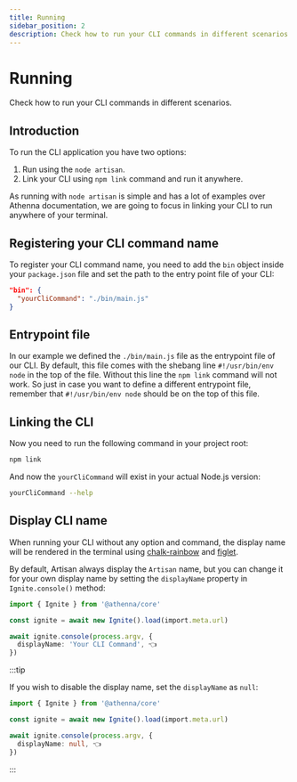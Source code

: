 ```yaml
---
title: Running
sidebar_position: 2
description: Check how to run your CLI commands in different scenarios.
---
```


# Running

Check how to run your CLI commands in different scenarios.

## Introduction

To run the CLI application you have two options:

1. Run using the `node artisan`.
2. Link your CLI using `npm link` command and run it anywhere.

As running with `node artisan` is simple and has a lot of examples
over Athenna documentation, we are going to focus in linking your
CLI to run anywhere of your terminal.

## Registering your CLI command name

To register your CLI command name, you need to add the
`bin` object inside your `package.json` file and set the
path to the entry point file of your CLI:

```json
"bin": {
  "yourCliCommand": "./bin/main.js"
}
```

## Entrypoint file

In our example we defined the `./bin/main.js` 
file as the entrypoint file of our CLI. By default, this 
file comes with the shebang line `#!/usr/bin/env node`
in the top of the file. Without this line the `npm link` 
command will not work. So just in case you want to define a 
different entrypoint file, remember that `#!/usr/bin/env node`
should be on the top of this file.

## Linking the CLI

Now you need to run the following command in your project root:

```bash
npm link
```

And now the `yourCliCommand` will exist in your actual Node.js version:

```bash
yourCliCommand --help
```

## Display CLI name

When running your CLI without any option and command, the display
name will be rendered in the terminal using 
[chalk-rainbow](https://www.npmjs.com/package/chalk-rainbow) 
and [figlet](https://www.npmjs.com/package/figlet).

By default, Artisan always display the `Artisan` name, but you can
change it for your own display name by setting the `displayName` 
property in `Ignite.console()` method:

```typescript title="Path.bin('main.ts')"
import { Ignite } from '@athenna/core'

const ignite = await new Ignite().load(import.meta.url)

await ignite.console(process.argv, {
  displayName: 'Your CLI Command', 👈
})
```

:::tip

If you wish to disable the display name, set the `displayName`
as `null`:

```typescript title="Path.bin('main.ts')"
import { Ignite } from '@athenna/core'

const ignite = await new Ignite().load(import.meta.url)

await ignite.console(process.argv, {
  displayName: null, 👈
})
```

:::
